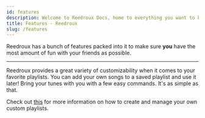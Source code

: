 ```yaml
---
id: features
description: Welcome to Reedroux Docs, home to everything you want to know about Reedroux. You will be able to find out almost everything about Reedroux here.
title: Features - Reedroux
slug: /features
---
```


Reedroux has a bunch of features packed into it to make sure **you** have the most amount of fun with your friends as possible.

---

Reedroux provides a great variety of customizability when it comes to your favorite playlists. You can add your own songs to a saved playlist and use it later! Bring your tunes with you with a few easy commands. It's as simple as that.

Check out [this](/playlists) for more information on how to create and manage your own custom playlists.
